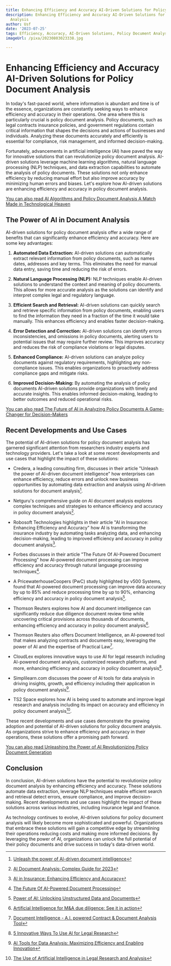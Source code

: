 ```yaml
---
title: Enhancing Efficiency and Accuracy AI-Driven Solutions for Policy Document Analysis
description: Enhancing Efficiency and Accuracy AI-Driven Solutions for Policy Document
  Analysis
author: Usf
date: '2023-07-25'
tags: Efficiency, Accuracy, AI-Driven Solutions, Policy Document Analysis
imageUrl: /pixa/20230803023338.jpg

---
```

# Enhancing Efficiency and  Accuracy AI-Driven Solutions for Policy Document Analysis

In today's fast-paced  world, where information is abundant and time is of the essence,  organizations are  constantly seeking ways  to enhance efficiency and accuracy in their operations. One area where  this is  particularly crucial is policy document analysis. Policy documents, such as legal contracts insurance policies, and government regulations contain critical information that shapes the decisions and actions of businesses and individuals. Analyzing these documents accurately and efficiently  is essential for compliance, risk management, and informed decision-making.

Fortunately, advancements in  artificial intelligence (AI) have paved the way for innovative solutions that can revolutionize policy document analysis. AI-driven solutions leverage  machine learning algorithms, natural language processing (NLP) techniques, and  data extraction capabilities to automate the analysis of policy documents. These solutions not only enhance efficiency by reducing manual effort but also improve accuracy  by minimizing human errors and biases. Let's  explore how  AI-driven solutions are enhancing efficiency and accuracy in policy document analysis.

[You can also  read AI Algorithms and Policy Document Analysis A Match  Made in  Technological Heaven](AI%20Algorithms%20and%20Policy%20Document%20Analysis%20A%20Match%20Made%20in%20Technological%20Heaven)


## The Power of AI in Document Analysis

AI-driven solutions  for policy document analysis offer a wide range of  benefits that can significantly enhance efficiency and accuracy. Here are some key advantages:

1. **Automated Data Extraction:** AI-driven solutions  can automatically extract relevant information from policy documents, such as names dates, addresses and key terms. This  eliminates the need for manual data entry, saving time and reducing  the risk of errors.

2.  **Natural Language Processing (NLP):** NLP techniques enable AI-driven solutions to understand  the context and  meaning of policy documents. This  allows for more accurate analysis as the solutions can  identify  and interpret complex legal and  regulatory language.

3.  **Efficient Search  and Retrieval:** AI-driven solutions can quickly search  and retrieve specific information  from policy documents, enabling  users to find the  information they need in a fraction of the time it would take manually. This  enhances efficiency and  enables faster decision-making.

4.  **Error Detection and Correction:** AI-driven solutions can identify errors  inconsistencies, and omissions in policy  documents, alerting users  to potential issues that may require further  review. This improves accuracy and reduces the  risk of compliance violations or legal disputes.

5. **Enhanced Compliance:** AI-driven solutions can analyze  policy documents against regulatory requirements, highlighting any non-compliance issues. This enables organizations to proactively address compliance gaps and mitigate risks.

6. **Improved Decision-Making:** By automating the analysis of policy documents AI-driven solutions provide organizations with timely  and accurate insights. This enables informed decision-making, leading to better outcomes and reduced operational risks.

[You can also read The  Future of AI  in Analyzing Policy Documents A Game-Changer for Decision-Makers](The%20Future%20of%20AI%20in%20Analyzing%20Policy%20Documents%20A%20Game-Changer%20for%20Decision-Makers)


## Recent Developments and Use Cases

The potential of AI-driven solutions  for policy document  analysis has garnered significant attention from researchers industry experts and technology providers. Let's take a look at some recent developments and use cases that highlight the  impact of these solutions:

- Credera, a leading consulting firm, discusses in their article "Unleash the  power of AI-driven document intelligence" how enterprises can enhance efficiency, reduce errors and  unlock  new  business opportunities by automating data extraction and analysis using AI-driven solutions for document analysis[^1^].

- Netguru's comprehensive guide on AI document analysis explores complex techniques and strategies to enhance  efficiency and  accuracy in policy document analysis[^2^].

- Robosoft Technologies highlights in  their  article "AI in Insurance: Enhancing Efficiency and Accuracy" how AI is transforming the insurance industry  by automating  tasks analyzing data,  and  enhancing decision-making, leading to improved efficiency and  accuracy in policy document analysis[^3^].

- Forbes discusses in their  article "The Future Of AI-Powered Document Processing" how AI-powered document processing can improve efficiency and accuracy through  natural language processing techniques[^4^].

- A PricewaterhouseCoopers  (PwC) study highlighted by  v500 Systems, found that AI-powered document processing can improve data accuracy by up to 85% and reduce processing  time by up to 90%, enhancing  efficiency and  accuracy in policy document analysis[^5^].

- Thomson Reuters explores how AI and document intelligence can significantly  reduce due diligence document review time while uncovering critical provisions across thousands of documents, enhancing efficiency and accuracy in policy document analysis[^6^].

- Thomson  Reuters also offers Document Intelligence, an AI-powered tool  that makes analyzing contracts and documents easy, leveraging the power of AI and the  expertise of Practical Law[^7^].

-  CloudLex explores innovative ways to  use AI for legal research including AI-powered document  analysis, customized research platforms, and  more, enhancing efficiency and accuracy in policy document analysis[^8^].

- Simplilearn.com discusses the power of AI tools for  data  analysis in driving insights, growth, and  efficiency including their application in policy document analysis[^9^].

- TS2 Space explores how AI is being used to automate and improve legal research and analysis including its impact on  accuracy and efficiency in policy document analysis[^10^].

These recent developments and use cases demonstrate the growing adoption and potential of AI-driven solutions for policy document analysis. As organizations  strive to enhance efficiency and accuracy in their operations, these solutions offer  a promising path forward.

[You can also read Unleashing the Power of AI Revolutionizing Policy Document Generation](Unleashing%20the%20Power%20of%20AI%20Revolutionizing%20Policy%20Document%20Generation)


##  Conclusion

In conclusion, AI-driven solutions have the potential to revolutionize policy document analysis by enhancing efficiency and accuracy. These solutions automate data extraction, leverage NLP  techniques enable efficient search and retrieval detect errors, ensure compliance, and improve decision-making.  Recent developments and use cases  highlight the impact of these solutions across various industries, including insurance legal and finance.

As technology continues  to evolve, AI-driven solutions for policy document  analysis will likely become more sophisticated and powerful. Organizations that embrace these solutions will  gain a competitive edge by streamlining their operations reducing costs and making more informed decisions. By  leveraging  the power of AI, organizations can unlock the full potential of their policy documents and drive success in today's data-driven world.

[^1^]: [Unleash the power of AI-driven document intelligence](https://www.credera.com/insights/unleash-the-power-of-ai-driven-document-intelligence)

[^2^]: [AI Document Analysis: Complex Guide for 2023](https://www.netguru.com/blog/ai-document-analysis)

[^3^]: [AI in Insurance: Enhancing Efficiency and Accuracy](https://www.robosoftin.com/blog/ai-in-insurance-importance-and-uses)

[^4^]: [The Future  Of AI-Powered Document Processing](https://www.forbes.com/sites/forbestechcouncil/2021/11/17/the-future-of-ai-powered-document-processing/?sh=24a1e496e426)

[^5^]:  [Power of AI: Unlocking Unstructured Data and Documents](https://www.v500.com/unlocking-the-hidden-treasure/)

[^6^]: [Artificial  Intelligence for M&A due diligence: See it in action](https://legal.thomsonreuters.com/en/insights/articles/how-ai-and-document-intelligence-are-changing-the-legal-tech-game)

[^7^]:  [Document  Intelligence - A.I. powered Contract & Document Analysis Tool](https://legal.thomsonreuters.com/en/products/document-intelligence)

[^8^]:  [5 Innovative Ways To Use AI for Legal Research](https://www.cloudlex.com/legal-tech/5-innovative-ways-to-use-ai-for-legal-research/)

[^9^]: [AI  Tools for Data Analysis: Maximizing Efficiency and Enabling  Innovation](https://www.simplilearn.com/ai-tools-for-data-analysis-article)

[^10^]: [The Use of Artificial Intelligence in Legal Research and Analysis](https://ts2.space/en/the-use-of-artificial-intelligence-in-legal-research-and-analysis/)